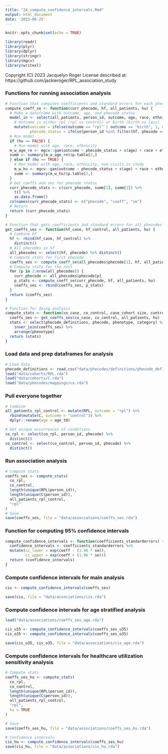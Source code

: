 ```yaml
---
title: "24_compute_confidence_intervals.Rmd"
output: html_document
date: '2023-06-25'
---
```


```r

knitr::opts_chunk$set(echo = TRUE)

library(readr)
library(plyr)
library(dplyr)
library(stringr)
library(mgcv)
library(writexl)

```

Copyright (C) 2023 Jacquelyn Roger
License described at: https://github.com/jackieroger/RPL_association_study

### Functions for running association analysis

```r

# Function that computes coefficients and standard errors for each phecode
compute_coeff_se <- function(curr_phecode, hf, all_patients, hu) {
  # Make a dataframe with outcome, age, and phecode status
  model_in <- select(all_patients, person_id, outcome, age, race, ethnicity, num_visits) %>%
    # Outcome is either rpl (rpl vs control) or birth (birth vs loss)
    mutate(outcome = ifelse(outcome == "rpl" | outcome == "birth", 1, 0),
           phecode_status = ifelse(person_id %in% filter(hf, phecode == curr_phecode)$person_id, 1, 0))
  # Run model
  if (hu == FALSE) {
    # Run model with age, race, ethnicity
  m_w_age_re <- mgcv::gam(outcome ~ phecode_status + s(age) + race + ethnicity, family = binomial(), method = "REML", data = model_in)
  summ <- summary(m_w_age_re)$p.table[2,]
  } else if (hu == TRUE) {
    # Run model with age, race, ethnicity, num visits in study
    m_w_hu <- mgcv::gam(outcome ~ phecode_status + s(age) + race + ethnicity + num_visits, family = binomial(), method = "REML", data = model_in)
    summ <- summary(m_w_hu)$p.table[2,]
  }
  # Get coeffs and ses for phecode status
  curr_phecode_stats <- c(curr_phecode, summ[1], summ[2]) %>%
    t() %>%
    as.data.frame()
  colnames(curr_phecode_stats) <- c("phecode", "coeff", "se")
  # Return
  return (curr_phecode_stats)
}

# Function that gets coefficients and standard errors for all phecodes
get_coeffs_ses <- function(hf_case, hf_control, all_patients, hu) {
  # Combine hf
  hf <- rbind(hf_case, hf_control) %>%
    distinct()
  # All phecodes in hf
  all_phecodes <- select(hf, phecode) %>% distinct()
  # Compute stats for first phecode
  coeffs_ses <- compute_coeff_se(all_phecodes$phecode[1], hf, all_patients, hu)
  # Compute stats for the rest
  for (p in 2:nrow(all_phecodes)) {
    curr_phecode <- all_phecodes$phecode[p]
    p_stats <- compute_coeff_se(curr_phecode, hf, all_patients, hu)
    coeffs_ses <- rbind(coeffs_ses, p_stats)
  }
  return (coeffs_ses)
}

# Function for doing analysis
compute_stats <- function(co_case, co_control, case_cohort_size, control_cohort_size, all_patients, outcome, hu = FALSE) {
  coeffs_ses <- get_coeffs_ses(co_case, co_control, all_patients, hu)
  stats <- select(phecode_definitions, phecode, phenotype, category) %>%
    inner_join(coeffs_ses) %>%
    arrange(phenotype)
  return (stats)
}

```

### Load data and prep dataframes for analysis

```r

# Load data
phecode_definitions <- read.csv("data/phecodes/definitions/phecode_definitions1.2.csv")
load("data/cohorts/RPL.rda")
load("data/cohorts/C.rda")
load("data/phecodes/mappings/co.rda")

```

### Pull everyone together

```r

# Combine
all_patients_rpl_control <- mutate(RPL, outcome = "rpl") %>%
  rbind(mutate(C, outcome = "control")) %>%
  dplyr::rename(age = age_t0)

# Get unique occurrences of conditions
co_rpl <- select(co_rpl, person_id, phecode) %>%
  distinct()
co_control <- select(co_control, person_id, phecode) %>%
  distinct()

```

### Run association analysis

```r

# Compute stats
coeffs_ses <- compute_stats(
  co_rpl,
  co_control,
  length(unique(RPL$person_id)),
  length(unique(C$person_id)),
  all_patients_rpl_control,
  "rpl"
)
# Save
save(coeffs_ses, file = "data/associations/coeffs_ses.rda")

```

### Function for computing 95% confidence intervals

```r

compute_confidence_intervals <- function(coefficients_standarderrors) {
  confidence_intervals <- coefficients_standarderrors %>%
  mutate(ci_lower = exp(coeff - (1.96 * se)),
         ci_upper = exp(coeff + (1.96 * se)))
  return (confidence_intervals)
}

```

### Compute confidence intervals for main analysis

```r

cis <- compute_confidence_intervals(coeffs_ses)

save(cis, file = "data/associations/cis.rda")

```

### Compute confidence intervals for age stratified analysis

```r

load("data/associations/coeffs_ses_age.rda")

cis_u35 <- compute_confidence_intervals(coeffs_ses_u35)
cis_o35 <- compute_confidence_intervals(coeffs_ses_o35)

save(cis_u35, cis_o35, file = "data/associations/cis_age.rda")

```

### Compute confidence intervals for healthcare utilization sensitivity analysis

```r

# Compute stats
coeffs_ses_hu <- compute_stats(
  co_rpl,
  co_control,
  length(unique(RPL$person_id)),
  length(unique(C$person_id)),
  all_patients_rpl_control,
  "rpl",
  hu = TRUE
)

# Save
save(coeffs_ses_hu, file = "data/associations/coeffs_ses_hu.rda")

# Confidence intervals
cis_hu <- compute_confidence_intervals(coeffs_ses_hu)
save(cis_hu, file = "data/associations/cis_hu.rda")

```


